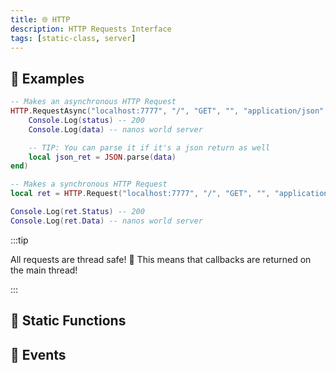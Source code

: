 ```yaml
---
title: 🌐 HTTP
description: HTTP Requests Interface
tags: [static-class, server]
---
```


<HeaderDeclaration type="StaticClass" name="HTTP" is_static />


## 🎒 Examples

```lua title="Server/Index.lua"
-- Makes an asynchronous HTTP Request
HTTP.RequestAsync("localhost:7777", "/", "GET", "", "application/json", false, {}, function(status, data)
    Console.Log(status) -- 200
    Console.Log(data) -- nanos world server

	-- TIP: You can parse it if it's a json return as well
    local json_ret = JSON.parse(data)
end)
```

```lua title="Server/Index.lua"
-- Makes a synchronous HTTP Request
local ret = HTTP.Request("localhost:7777", "/", "GET", "", "application/json", false, {})

Console.Log(ret.Status) -- 200
Console.Log(ret.Data) -- nanos world server
```

:::tip

All requests are thread safe! 🥳 This means that callbacks are returned on the main thread!

:::


## 🗿 Static Functions

<StaticFunctionsDeclaration type="StaticClass" name="HTTP" />


## 🚀 Events

<EventsDeclaration type="StaticClass" name="HTTP" />
